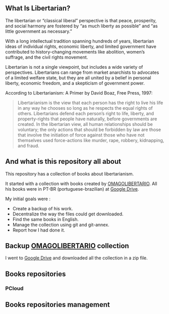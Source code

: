 ==What Is Libertarian?==


The libertarian or “classical liberal” perspective is that peace, prosperity, and social harmony are fostered by “as much liberty as possible” and “as little government as necessary.”

With a long intellectual tradition spanning hundreds of years, libertarian ideas of individual rights, economic liberty, and limited government have contributed to history-changing movements like abolition, women’s suffrage, and the civil rights movement.

Libertarian is not a single viewpoint, but includes a wide variety of perspectives. Libertarians can range from market anarchists to advocates of a limited welfare state, but they are all united by a belief in personal liberty, economic freedom, and a skepticism of government power.

According to Libertarianism: A Primer by David Boaz, Free Press, 1997:

<blockquote>
Libertarianism is the view that each person has the right to live his life in any way he chooses so long as he respects the equal rights of others. Libertarians defend each person’s right to life, liberty, and property-rights that people have naturally, before governments are created. In the libertarian view, all human relationships should be voluntary; the only actions that should be forbidden by law are those that involve the initiation of force against those who have not themselves used force-actions like murder, rape, robbery, kidnapping, and fraud.
</blockquote>


==And what is this repository all about==

This repository has a collection of books about libertarianism.

It started with a collection with books created by [https://twitter.com/OMAGOLIBERTARIO OMAGOLIBERTARIO]. All his books were in PT-BR (portuguese-brazilian) at [https://drive.google.com/drive/folders/1tqODo7GH7Nb8HJ7YCr0FgpAfiPA31bAq Google Drive].

My initial goals were :
* Create a backup of his work.
* Decentralize the way the files could get downloaded.
* Find the same books in English.
* Manage the collection using git and git-annex.
* Report how I had done it.


==Backup [https://twitter.com/OMAGOLIBERTARIO OMAGOLIBERTARIO] collection==

I went to [https://drive.google.com/drive/folders/1tqODo7GH7Nb8HJ7YCr0FgpAfiPA31bAq Google Drive] and downloaded all the collection in a zip file.


==Books repositories==

===PCloud===

==Books repositories management==

